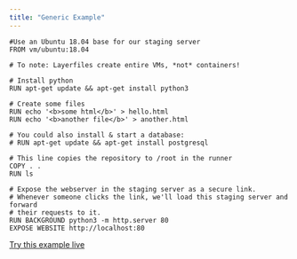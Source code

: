 ```yaml
---
title: "Generic Example"
---
```


```docker Layerfile
#Use an Ubuntu 18.04 base for our staging server
FROM vm/ubuntu:18.04

# To note: Layerfiles create entire VMs, *not* containers!

# Install python
RUN apt-get update && apt-get install python3

# Create some files
RUN echo '<b>some html</b>' > hello.html
RUN echo '<b>another file</b>' > another.html

# You could also install & start a database:
# RUN apt-get update && apt-get install postgresql

# This line copies the repository to /root in the runner
COPY . .
RUN ls

# Expose the webserver in the staging server as a secure link.
# Whenever someone clicks the link, we'll load this staging server and forward
# their requests to it.
RUN BACKGROUND python3 -m http.server 80
EXPOSE WEBSITE http://localhost:80
```

[Try this example live](/sign-up)
